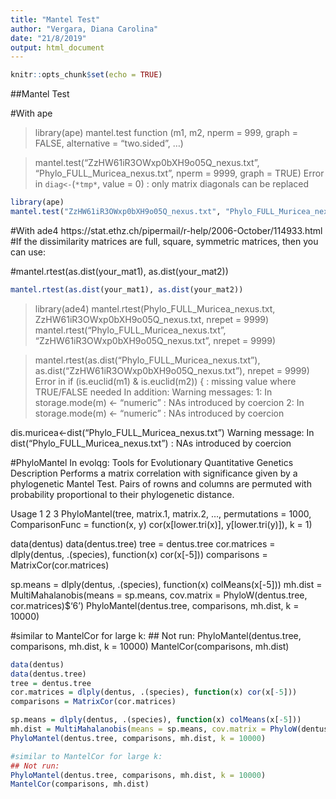 ---
title: "Mantel Test"
author: "Vergara, Diana Carolina"
date: "21/8/2019"
output: html_document
---

```{r setup, include=FALSE}
knitr::opts_chunk$set(echo = TRUE)
```
##Mantel Test

#With ape

> library(ape)
> mantel.test
function (m1, m2, nperm = 999, graph = FALSE, alternative = "two.sided", 
    ...) 

> mantel.test("ZzHW61iR3OWxp0bXH9o05Q_nexus.txt", "Phylo_FULL_Muricea_nexus.txt", nperm = 9999, graph = TRUE)
Error in `diag<-`(`*tmp*`, value = 0) : 
  only matrix diagonals can be replaced
  
```{r}
library(ape)
mantel.test("ZzHW61iR3OWxp0bXH9o05Q_nexus.txt", "Phylo_FULL_Muricea_nexus.txt", nperm = 9999, graph = TRUE)
```

########################

#With ade4
https://stat.ethz.ch/pipermail/r-help/2006-October/114933.html
#If the dissimilarity matrices are full, square, symmetric matrices, then you can use:

#mantel.rtest(as.dist(your_mat1), as.dist(your_mat2))

```{r}
mantel.rtest(as.dist(your_mat1), as.dist(your_mat2))
```

> library(ade4)
> mantel.rtest(Phylo_FULL_Muricea_nexus.txt, ZzHW61iR3OWxp0bXH9o05Q_nexus.txt, nrepet = 9999)
> mantel.rtest("Phylo_FULL_Muricea_nexus.txt", "ZzHW61iR3OWxp0bXH9o05Q_nexus.txt", nrepet = 9999)

> mantel.rtest(as.dist("Phylo_FULL_Muricea_nexus.txt"), as.dist("ZzHW61iR3OWxp0bXH9o05Q_nexus.txt"), nrepet = 9999)
Error in if (is.euclid(m1) & is.euclid(m2)) { : 
  missing value where TRUE/FALSE needed
In addition: Warning messages:
1: In storage.mode(m) <- "numeric" : NAs introduced by coercion
2: In storage.mode(m) <- "numeric" : NAs introduced by coercion

dis.muricea<-dist("Phylo_FULL_Muricea_nexus.txt")
Warning message:
In dist("Phylo_FULL_Muricea_nexus.txt") : NAs introduced by coercion


############


#PhyloMantel
In evolqg: Tools for Evolutionary Quantitative Genetics
Description
Performs a matrix correlation with significance given by a phylogenetic Mantel Test. Pairs of rowns and columns are permuted with probability proportional to their phylogenetic distance.

Usage
1
2
3
PhyloMantel(tree, matrix.1, matrix.2, ..., permutations = 1000,
  ComparisonFunc = function(x, y) cor(x[lower.tri(x)], y[lower.tri(y)]),
  k = 1)
  
data(dentus)
data(dentus.tree)
tree = dentus.tree
cor.matrices = dlply(dentus, .(species), function(x) cor(x[-5]))
comparisons = MatrixCor(cor.matrices)

sp.means = dlply(dentus, .(species), function(x) colMeans(x[-5]))
mh.dist = MultiMahalanobis(means = sp.means, cov.matrix = PhyloW(dentus.tree, cor.matrices)$'6')
PhyloMantel(dentus.tree, comparisons, mh.dist, k = 10000)

#similar to MantelCor for large k:
## Not run: 
PhyloMantel(dentus.tree, comparisons, mh.dist, k = 10000)
MantelCor(comparisons, mh.dist)

```{r}
data(dentus)
data(dentus.tree)
tree = dentus.tree
cor.matrices = dlply(dentus, .(species), function(x) cor(x[-5]))
comparisons = MatrixCor(cor.matrices)

sp.means = dlply(dentus, .(species), function(x) colMeans(x[-5]))
mh.dist = MultiMahalanobis(means = sp.means, cov.matrix = PhyloW(dentus.tree, cor.matrices)$'6')
PhyloMantel(dentus.tree, comparisons, mh.dist, k = 10000)

#similar to MantelCor for large k:
## Not run: 
PhyloMantel(dentus.tree, comparisons, mh.dist, k = 10000)
MantelCor(comparisons, mh.dist)
```


